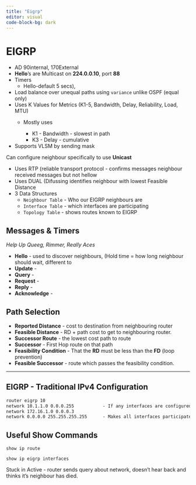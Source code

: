 ```yaml
---
title: "Eigrp"
editor: visual
code-block-bg: dark
---
```


# EIGRP

-   AD 90internal, 170External
-   **Hello**'s are Multicast on **224.0.0.10**, port **88**
-   Timers
    -   Hello-default 5 secs),
-   Load balance over unequal paths using `variance` unlike OSPF (equal only)
-   Uses K Values for Metrics (K1-5, Bandwidth, Delay, Reliability, Load, MTU)
    -   Mostly uses

        -   K1 - Bandwidth - slowest in path
        -   K3 - Delay - cumulative
-   Supports VLSM by sending mask

Can configure neighbour specifically to use **Unicast**

-   Uses RTP (reliable transport protocol - confirms messages neighbour received messages but not hellow
-   Uses DUAL (Difussing identifies neighbour with lowest Feasible Distance
-   3 Data Structures
    -   `Neighbour Table` - Who our EIGRP neighbours are
    -   `Interface Table` - which interfaces are participating
    -   `Topology Table` - shows routes known to EIGRP

## Messages & Timers

*Help Up Queeg, Rimmer, Really Aces*

-   **Hello** - used to discover neighbours, (Hold time = how long neighbour should wait, different to
-   **Update** -
-   **Query** -
-   **Request** -
-   **Reply** -
-   **Acknowledge** -

## Path Selection

-   **Reported Distance** - cost to destination from neighbouring router
-   **Feasible Distance** - RD + path cost to get to neighbouring router.
-   **Successor Route** - the lowest cost path to route
-   **Successor** - First Hop route on that path
-   **Feasibility Condition** - That the **RD** must be less than the **FD** (loop prevention)
-   **Feasible Successor** - route which passes the feasibility condition.

------------------------------------------------------------------------

## EIGRP - Traditional IPv4 Configuration

``` default
router eigrp 10 
network 10.1.1.0 0.0.0.255           - If any interfaces are configured/up they should participate in EIGRP
network 172.16.1.0 0.0.0.3
network 0.0.0.0 255.255.255.255      - Makes all interfaces participate in EIGRP
```

## Useful Show Commands

`show ip route`

`show ip eigrp interfaces`

Stuck in Active - router sends query about network, doesn't hear back and thinks it's neighbour has died.
